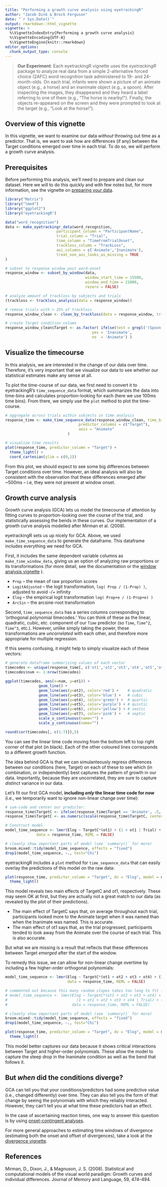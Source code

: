 ```yaml
---
title: "Performing a growth curve analysis using eyetrackingR"
author: "Jacob Dink & Brock Ferguson"
date: "`r Sys.Date()`"
output: rmarkdown::html_vignette
vignette: >
  %\VignetteIndexEntry{Performing a growth curve analysis}
  %\VignetteEncoding{UTF-8}
  %\VignetteEngine{knitr::rmarkdown}
editor_options: 
  chunk_output_type: console
---
```


> **Our Experiment**: Each eyetrackingR vignette uses the *eyetrackingR* package to analyze real data from a simple 2-alternative forced choice (2AFC) word recognition task administered to 19- and 24-month-olds.
> On each trial, infants were shown a picture of an animate object (e.g., a horse) and an inanimate object (e.g., a spoon). After inspecting the images, they disappeared and they heard a label referring to one of them (e.g., "The horse is nearby!"). Finally, the objects re-appeared on the screen and they were prompted to look at the target (e.g., "Look at the horse!").

## Overview of this vignette

In this vignette, we want to examine our data *without* throwing out time as a predictor. That is, we want to ask how are differences (if any) between the Target conditions emerged over time in each trial. To do so, we will perform a growth curve analysis.

## Prerequisites

Before performing this analysis, we'll need to prepare and clean our dataset. Here we will to do this quickly and with few notes but, for more information, see the vignette on [preparing your data](preparing_your_data_vignette.html).

```r
library("Matrix")
library("lme4")
library("ggplot2")
library("eyetrackingR")

data("word_recognition")
data <- make_eyetrackingr_data(word_recognition, 
                       participant_column = "ParticipantName",
                       trial_column = "Trial",
                       time_column = "TimeFromTrialOnset",
                       trackloss_column = "TrackLoss",
                       aoi_columns = c('Animate','Inanimate'),
                       treat_non_aoi_looks_as_missing = TRUE
)

# subset to response window post word-onset
response_window <- subset_by_window(data, 
                                    window_start_time = 15500, 
                                    window_end_time = 21000, 
                                    rezero = FALSE)

# analyze amount of trackloss by subjects and trials
(trackloss <- trackloss_analysis(data = response_window))

# remove trials with > 25% of trackloss
response_window_clean <- clean_by_trackloss(data = response_window, trial_prop_thresh = .25)

# create Target condition column
response_window_clean$Target <- as.factor( ifelse(test = grepl('(Spoon|Bottle)', response_window_clean$Trial), 
                                       yes = 'Inanimate', 
                                       no  = 'Animate') )
```

## Visualize the timecourse

In this analysis, we are interested in the change of our data over time. Therefore, it's very important that we visualize our data to see whether our statistical estimates make any sense at all.

To plot the time-course of our data, we first need to convert it to eyetrackingR's `time_sequence_data` format, which summarizes the data into time-bins and calculates proportion-looking for each (here we use 100ms time bins). From there, we simply use the `plot` method to plot the time-course.

```r
# aggregate across trials within subjects in time analysis
response_time <- make_time_sequence_data(response_window_clean, time_bin_size = 100, 
                                 predictor_columns = c("Target"),
                                 aois = "Animate"
                            )

# visualize time results
plot(response_time, predictor_column = "Target") + 
  theme_light() +
  coord_cartesian(ylim = c(0,1))
```

From this plot, we should expect to see some big differences between Target conditions over time. However, an ideal analysis will also be consistent with the observation that these differences emerged after ~500ms -- i.e, they were not present at window onset.

## Growth curve analysis

Growth curve analysis (GCA) lets us model the timecourse of attention by fitting curves to proportion-looking over the course of the trial, and statistically assessing the bends in these curves.  Our implementation of a growth curve analysis modelled after Mirman et al. (2008).

eyetrackingR sets us up nicely for GCA. Above, we used `make_time_sequence_data` to generate the dataframe. This dataframe includes everything we need for GCA.

First, it includes the same dependent variable columns as `make_time_window_data`, giving us an option of analyzing raw proportions or its transformations (for more detail, see the documentation or the [window analysis vignette](window_analysis_vignette.html) ).

* `Prop` -- the mean of raw proportion scores
* `LogitAdjusted` -- the logit transformation, `log( Prop / (1-Prop) )`, adjusted to avoid -/+ infinity
* `Elog` -- the empirical logit transformation `log( Prop+e / (1-Prop+e) )`
* `ArcSin` -- the arcsine-root transformation 

Second, `time_sequence_data` has a series columns corresponding to 'orthogonal polynomial timecodes.' You can think of these as the linear, quadratic, cubic, etc. component of our `Time` predictor (so `Time`, `Time^2`, `Time^3`, etc.). However, unlike simply taking the power, these transformations are *uncorrelated* with each other, and therefore more appropriate for multiple regression.

If this seems confusing, it might help to simply visualize each of these vectors:

```r
# generate dataframe summarizing values of each vector
timecodes <- unique(response_time[, c('ot1','ot2','ot3','ot4','ot5','ot6','ot7')])
timecodes$num <- 1:nrow(timecodes)

ggplot(timecodes, aes(x=num, y=ot1)) +
               geom_line() +
               geom_line(aes(y=ot2), color='red') +    # quadratic
               geom_line(aes(y=ot3), color='blue') +   # cubic
               geom_line(aes(y=ot4), color='green') +  # quartic
               geom_line(aes(y=ot5), color='purple') + # quintic 
               geom_line(aes(y=ot6), color='yellow') + # sextic
               geom_line(aes(y=ot7), color='pink') +   # septic
               scale_x_continuous(name="") +
               scale_y_continuous(name="")

round(cor(timecodes[, c(1:7)]),5)
```

You can see the linear time code moving from the bottom left to top right corner of that plot (in black). Each of the other coloured lines corresponds to a different growth function. 

The idea behind GCA is that we can simulanteously regress differences between our conditions (here, Target) on each of these to see which (in combination, or independently) best captures the pattern of growth in our data. Importantly, because they are uncorrelated, they are sure to capture *distinct* variance in our data.

Let's fit our first GCA model, **including *only* the linear time code for now** (i.e., we temporarily want to ignore non-linear change over time):

```r
# sum-code and center our predictor:
response_time$TargetC <- ifelse(response_time$Target == 'Animate', .5, -.5)
response_time$TargetC <- as.numeric(scale(response_time$TargetC, center=TRUE, scale=FALSE))

# Construct model
model_time_sequence <- lmer(Elog ~ TargetC*(ot1) + (1 + ot1 | Trial) + (1 + ot1 | ParticipantName), 
              data = response_time, REML = FALSE)

# cleanly show important parts of model (see `summary()` for more)
broom.mixed::tidy(model_time_sequence, effects = "fixed")
drop1(model_time_sequence, ~., test="Chi")
```

eyetrackingR includes a `plot` method for `time_sequence_data` that can easily overlay the predictions of this model on the raw data:

```r
plot(response_time, predictor_column = "Target", dv = "Elog", model = model_time_sequence) +
  theme_light()
```

This model reveals two main effects of TargetC and ot1, respectively. These may seem OK at first, but they are actually not a great match to our data (as revealed by the plot of their predictions). 

* The main effect of TargetC says that, on average throughout each trial, participants looked more to the Animate target when it was named than when the Inanimate was named. This is accurate. 
* The main effect of ot1 says that, as the trial progressed, participants tended to look away from the Animate over the course of each trial. This is also accurate. 

But what we are missing is a result that reflects that these differences between Target *emerged* after the start of the window.

To remedy this issue, we can allow for non-linear change overtime by including a few higher-order orthogonal polynomials:

```r
model_time_sequence <- lmer(Elog ~ TargetC*(ot1 + ot2 + ot3 + ot4) + (1 | Trial) + (1 | ParticipantName), 
                            data = response_time, REML = FALSE)

# commented out because this many random slopes takes too long to fit for a vignette
# model_time_sequence <- lmer(Elog ~ TargetC*(ot1 + ot2 + ot3 + ot4) + 
#                               (1 + ot1 + ot2 + ot3 + ot4 | Trial) + (1 + ot1 + ot2 + ot3 + ot4 | ParticipantName), 
#                             data = response_time, REML = FALSE)

# cleanly show important parts of model (see `summary()` for more)
broom.mixed::tidy(model_time_sequence, effects = "fixed")
drop1(model_time_sequence, ~., test="Chi")

plot(response_time, predictor_column = "Target", dv = "Elog", model = model_time_sequence) +
  theme_light()
```

This model better captures our data because it shows critical interactions between Target and higher-order polynomials. These allow the model to capture the steep drop in the Inanimate condition as well as the bend that follows it.

## But *when* did the conditions diverge?

GCA can tell you that your conditions/predictors had some predictive value (i.e., changed differently) over time. They can also tell you the form of that change by seeing the polynomials with which they reliably interacted. However, they can't tell you at what time these predictors had an effect.

In the case of ascertaining reaction times, one way to answer this question is by using [onset-contingent analyses](onset_contingent_analysis_vignette.html).

For more general approaches to estimating time windows of divergence (estimating both the onset and offset of divergences), take a look at the [divergence vignette](divergence_vignette.html).

## References

Mirman, D., Dixon, J., & Magnuson, J. S. (2008). Statistical and computational models of the visual world paradigm: Growth curves and individual differences. Journal of Memory and Language, 59, 474–494.
